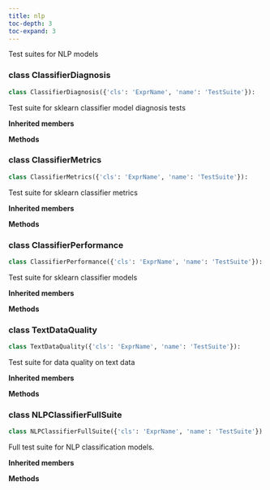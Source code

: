 ```yaml
---
title: nlp
toc-depth: 3
toc-expand: 3
---
```


Test suites for NLP models

### [class]{.muted} ClassifierDiagnosis

```python
class ClassifierDiagnosis({'cls': 'ExprName', 'name': 'TestSuite'}):
```

Test suite for sklearn classifier model diagnosis tests

**Inherited members**

**Methods**

### [class]{.muted} ClassifierMetrics

```python
class ClassifierMetrics({'cls': 'ExprName', 'name': 'TestSuite'}):
```

Test suite for sklearn classifier metrics

**Inherited members**

**Methods**

### [class]{.muted} ClassifierPerformance

```python
class ClassifierPerformance({'cls': 'ExprName', 'name': 'TestSuite'}):
```

Test suite for sklearn classifier models

**Inherited members**

**Methods**

### [class]{.muted} TextDataQuality

```python
class TextDataQuality({'cls': 'ExprName', 'name': 'TestSuite'}):
```

Test suite for data quality on text data

**Inherited members**

**Methods**

### [class]{.muted} NLPClassifierFullSuite

```python
class NLPClassifierFullSuite({'cls': 'ExprName', 'name': 'TestSuite'}):
```

Full test suite for NLP classification models.

**Inherited members**

**Methods**
